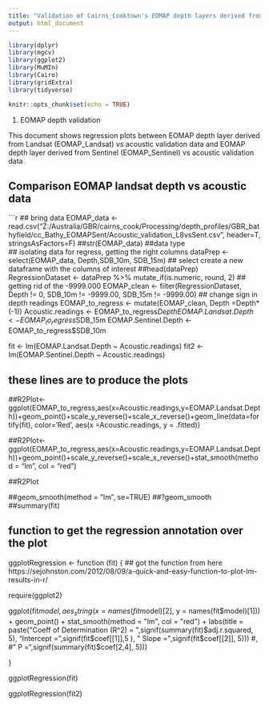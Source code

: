 ```yaml
---
title: "Validation of Cairns_Cooktown's EOMAP depth layers derived from Landsat and Sentinel vs acoustic validation data"
output: html_document
---
```


```r

library(dplyr)
library(mgcv)
library(ggplot2)
library(MuMIn)
library(Cairo)
library(gridExtra)
library(tidyverse)

```


```r
knitr::opts_chunk$set(echo = TRUE)
```

1. EOMAP depth validation

This document shows regression plots between EOMAP depth layer derived from Landsat (EOMAP_Landsat) vs acoustic validation data and EOMAP depth layer derived from Sentinel (EOMAP_Sentinel) vs acoustic validation data


## Comparison EOMAP landsat depth vs acoustic data


```r

## bring data
EOMAP_data <- read.csv("Z:/Australia/GBR/cairns_cook/Processing/depth_profiles/GBR_bathyfield/cc_Bathy_EOMAPSent/Acoustic_validation_L8vsSent.csv", header=T, stringsAsFactors=F)
##str(EOMAP_data) ##data type  
## isolating data for regress, getting the right columns
dataPrep <- select(EOMAP_data, Depth,SDB_10m, SDB_15m) ## select create a new dataframe with the columns of interest
##head(dataPrep)
RegressionDataset <- dataPrep %>% 
  mutate_if(is.numeric, round, 2) 
## getting rid of the -9999.000
EOMAP_clean <- filter(RegressionDataset, Depth != 0, SDB_10m != -9999.00, SDB_15m != -9999.00)
## change sign in depth readings
EOMAP_to_regress <- mutate(EOMAP_clean, Depth =Depth*(-1))
Acoustic.readings <- EOMAP_to_regress$Depth
EOMAP.Landsat.Depth <- EOMAP_to_regress$SDB_15m
EOMAP.Sentinel.Depth <- EOMAP_to_regress$SDB_10m

fit <- lm(EOMAP.Landsat.Depth ~ Acoustic.readings)
fit2 <-lm(EOMAP.Sentinel.Depth ~ Acoustic.readings)

## these lines are to produce the plots
##R2Plot<-ggplot(EOMAP_to_regress,aes(x=Acoustic.readings,y=EOMAP.Landsat.Depth))+geom_point()+scale_y_reverse()+scale_x_reverse()+geom_line(data=fortify(fit), color='Red', aes(x =Acoustic.readings, y = .fitted))

##R2Plot<-ggplot(EOMAP_to_regress,aes(x=Acoustic.readings,y=EOMAP.Landsat.Depth))+geom_point()+scale_y_reverse()+scale_x_reverse()+stat_smooth(method = "lm", col = "red")
  
##R2Plot

##geom_smooth(method = "lm", se=TRUE)
##?geom_smooth
##summary(fit)

## function to get the regression annotation over the plot

ggplotRegression <- function (fit) { ## got the function from here https://sejohnston.com/2012/08/09/a-quick-and-easy-function-to-plot-lm-results-in-r/

require(ggplot2)

ggplot(fit$model, aes_string(x = names(fit$model)[2], y = names(fit$model)[1])) + 
  geom_point() +
  stat_smooth(method = "lm", col = "red") +
  labs(title = paste("Coeff of Determination (R^2) = ",signif(summary(fit)$adj.r.squared, 5),
                     "Intercept =",signif(fit$coef[[1]],5 ),
                     " Slope =",signif(fit$coef[[2]], 5)))
#,
                     #" P =",signif(summary(fit)$coef[2,4], 5)))



}

ggplotRegression(fit)



ggplotRegression(fit2)




